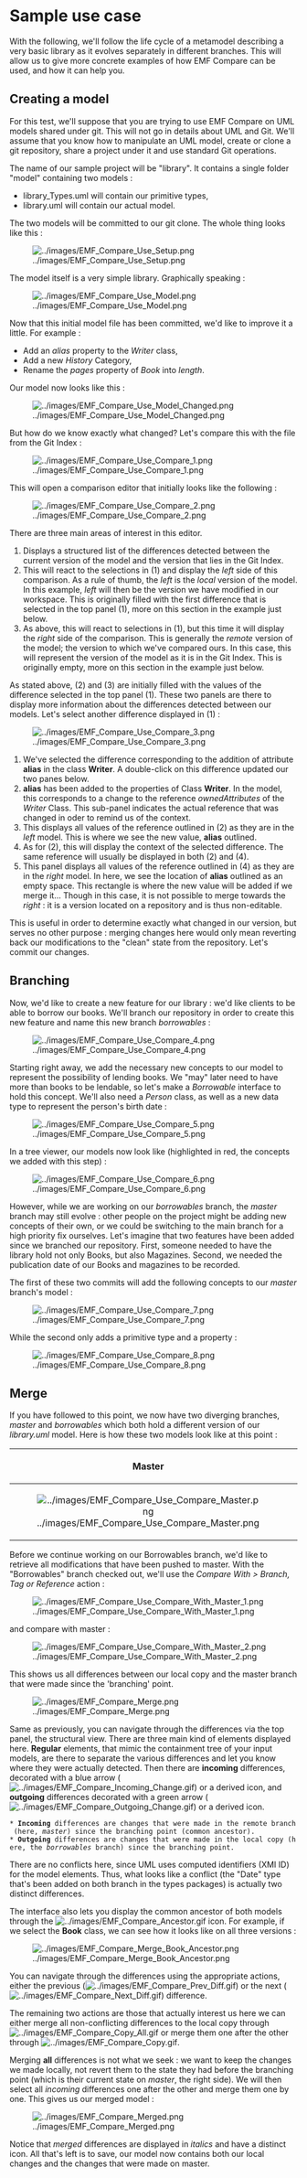 = Sample use case =

With the following, we'll follow the life cycle of a metamodel describing a very basic library as it evolves separately in different branches. This will allow us to give more concrete examples of how EMF Compare can be used, and how it can help you.

== Creating a model ==

For this test, we'll suppose that you are trying to use EMF Compare on UML models shared under git. This will not go in details about UML and Git. We'll assume that you know how to manipulate an UML model, create or clone a git repository, share a project under it and use standard Git operations.

The name of our sample project will be "library". It contains a single folder "model" containing two models :
* library_Types.uml will contain our primitive types,
* library.uml will contain our actual model.

The two models will be committed to our git clone. The whole thing looks like this :

[[Image:../images/EMF_Compare_Use_Setup.png]]

The model itself is a very simple library. Graphically speaking :

[[Image:../images/EMF_Compare_Use_Model.png]]

Now that this initial model file has been committed, we'd like to improve it a little. For example :
* Add an ''alias'' property to the ''Writer'' class,
* Add a new ''History'' Category,
* Rename the ''pages'' property of ''Book'' into ''length''.

Our model now looks like this :

[[Image:../images/EMF_Compare_Use_Model_Changed.png]]

But how do we know exactly what changed? Let's compare this with the file from the Git Index :

[[Image:../images/EMF_Compare_Use_Compare_1.png]]

This will open a comparison editor that initially looks like the following :

[[Image:../images/EMF_Compare_Use_Compare_2.png]]

There are three main areas of interest in this editor.
# Displays a structured list of the differences detected between the current version of the model and the version that lies in the Git Index.
# This will react to the selections in (1) and display the ''left'' side of this comparison. As a rule of thumb, the ''left'' is the ''local'' version of the model. In this example, ''left'' will then be the version we have modified in our workspace. This is originally filled with the first difference that is selected in the top panel (1), more on this section in the example just below.
# As above, this will react to selections in (1), but this time it will display the ''right'' side of the comparison. This is generally the ''remote'' version of the model; the version to which we've compared ours. In this case, this will represent the version of the model as it is in the Git Index. This is originally empty, more on this section in the example just below.

As stated above, (2) and (3) are initially filled with the values of the difference selected in the top panel (1). These two panels are there to display more information about the differences detected between our models. Let's select another difference displayed in (1) :

[[Image:../images/EMF_Compare_Use_Compare_3.png]]

# We've selected the difference corresponding to the addition of attribute '''alias''' in the class '''Writer'''. A double-click on this difference updated our two panes below.
# '''alias''' has been added to the properties of Class '''Writer'''. In the model, this corresponds to a change to the reference ''ownedAttributes'' of the ''Writer'' Class. This sub-panel indicates the actual reference that was changed in oder to remind us of the context.
# This displays all values of the reference outlined in (2) as they are in the ''left'' model. This is where we see the new value, '''alias''' outlined.
# As for (2), this will display the context of the selected difference. The same reference will usually be displayed in both (2) and (4).
# This panel displays all values of the reference outlined in (4) as they are in the ''right'' model. In here, we see the location of '''alias''' outlined as an empty space. This rectangle is where the new value will be added if we merge it... Though in this case, it is not possible to merge towards the ''right'' : it is a version located on a repository and is thus non-editable.

This is useful in order to determine exactly what changed in our version, but serves no other purpose : merging changes here would only mean reverting back our modifications to the "clean" state from the repository. Let's commit our changes.

== Branching ==

Now, we'd like to create a new feature for our library : we'd like clients to be able to borrow our books. We'll branch our repository in order to create this new feature and name this new branch ''borrowables'' :

[[Image:../images/EMF_Compare_Use_Compare_4.png]]

Starting right away, we add the necessary new concepts to our model to represent the possibility of lending books. We "may" later need to have more than books to be lendable, so let's make a ''Borrowable'' interface to hold this concept. We'll also need a ''Person'' class, as well as a new data type to represent the person's birth date :

[[Image:../images/EMF_Compare_Use_Compare_5.png]]

In a tree viewer, our models now look like (highlighted in red, the concepts we added with this step) :

[[Image:../images/EMF_Compare_Use_Compare_6.png]]

However, while we are working on our ''borrowables'' branch, the ''master'' branch may still evolve : other people on the project might be adding new concepts of their own, or we could be switching to the main branch for a high priority fix ourselves. Let's imagine that two features have been added since we branched our repository. First, someone needed to have the library hold not only Books, but also Magazines. Second, we needed the publication date of our Books and magazines to be recorded.

The first of these two commits will add the following concepts to our ''master'' branch's model :

[[Image:../images/EMF_Compare_Use_Compare_7.png]]

While the second only adds a primitive type and a property :

[[Image:../images/EMF_Compare_Use_Compare_8.png]]

== Merge ==

If you have followed to this point, we now have two diverging branches, ''master'' and ''borrowables'' which both hold a different version of our ''library.uml'' model. Here is how these two models look like at this point :

{| border="1" cellpadding="5" cellspacing="0" align="center"
|-
! align="center" | Master
! align="center" | Borrowables
|-
| [[Image:../images/EMF_Compare_Use_Compare_Master.png|center]]
| [[Image:../images/EMF_Compare_Use_Compare_5.png|center]]
|}

Before we continue working on our Borrowables branch, we'd like to retrieve all modifications that have been pushed to master. With the "Borrowables" branch checked out, we'll use the ''Compare With > Branch, Tag or Reference'' action :

[[Image:../images/EMF_Compare_Use_Compare_With_Master_1.png|center]]

and compare with master :

[[Image:../images/EMF_Compare_Use_Compare_With_Master_2.png|center]]

This shows us all differences between our local copy and the master branch that were made since the 'branching' point.

[[Image:../images/EMF_Compare_Merge.png|center]]

Same as previously, you can navigate through the differences via the top panel, the structural view. There are three main kind of elements displayed here. '''Regular''' elements, that mimic the containment tree of your input models, are there to separate the various differences and let you know where they were actually detected. Then there are '''incoming''' differences, decorated with a blue arrow ([[Image:../images/EMF_Compare_Incoming_Change.gif]]) or a derived icon, and '''outgoing''' differences decorated with a green arrow ([[Image:../images/EMF_Compare_Outgoing_Change.gif]]) or a derived icon.

 * '''Incoming''' differences are changes that were made in the remote branch (here, ''master'') since the branching point (common ancestor).
 * '''Outgoing''' differences are changes that were made in the local copy (here, the ''borrowables'' branch) since the branching point.

There are no conflicts here, since UML uses computed identifiers (XMI ID) for the model elements. Thus, what looks like a conflict (the "Date" type that's been added on both branch in the types packages) is actually two distinct differences.

The interface also lets you display the common ancestor of both models through the [[Image:../images/EMF_Compare_Ancestor.gif]] icon. For example, if we select the '''Book''' class, we can see how it looks like on all three versions :

[[Image:../images/EMF_Compare_Merge_Book_Ancestor.png|center]]

You can navigate through the differences using the appropriate actions, either the previous ([[Image:../images/EMF_Compare_Prev_Diff.gif]]) or the next ([[Image:../images/EMF_Compare_Next_Diff.gif]]) difference.

The remaining two actions are those that actually interest us here we can either merge all non-conflicting differences to the local copy through [[Image:../images/EMF_Compare_Copy_All.gif]] or merge them one after the other through [[Image:../images/EMF_Compare_Copy.gif]].

Merging '''all''' differences is not what we seek : we want to keep the changes we made locally, not revert them to the state they had before the branching point (which is their current state on ''master'', the right side). We will then select all ''incoming'' differences one after the other and merge them one by one. This gives us our merged model :

[[Image:../images/EMF_Compare_Merged.png|center]]

Notice that ''merged'' differences are displayed in ''italics'' and have a distinct icon. All that's left is to save, our model now contains both our local changes and the changes that were made on master.

